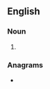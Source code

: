 ==English==

===Noun===
{{head|en|noun form}}

# {{plural of|whole|lang=en}}

===Anagrams===
* {{anagrams|en|a=ehlosw|Howles|howels}}